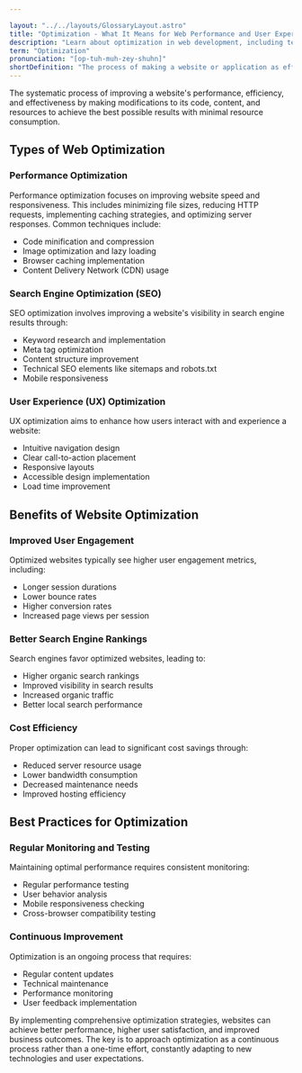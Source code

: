 ```yaml
---

layout: "../../layouts/GlossaryLayout.astro"
title: "Optimization - What It Means for Web Performance and User Experience"
description: "Learn about optimization in web development, including techniques for improving website speed, performance, and user experience through various optimization methods."
term: "Optimization"
pronunciation: "[op-tuh-muh-zey-shuhn]"
shortDefinition: "The process of making a website or application as efficient and effective as possible through various technical improvements and refinements."
---
```


The systematic process of improving a website's performance, efficiency, and effectiveness by making modifications to its code, content, and resources to achieve the best possible results with minimal resource consumption.

## Types of Web Optimization

### Performance Optimization
Performance optimization focuses on improving website speed and responsiveness. This includes minimizing file sizes, reducing HTTP requests, implementing caching strategies, and optimizing server responses. Common techniques include:
- Code minification and compression
- Image optimization and lazy loading
- Browser caching implementation
- Content Delivery Network (CDN) usage

### Search Engine Optimization (SEO)
SEO optimization involves improving a website's visibility in search engine results through:
- Keyword research and implementation
- Meta tag optimization
- Content structure improvement
- Technical SEO elements like sitemaps and robots.txt
- Mobile responsiveness

### User Experience (UX) Optimization
UX optimization aims to enhance how users interact with and experience a website:
- Intuitive navigation design
- Clear call-to-action placement
- Responsive layouts
- Accessible design implementation
- Load time improvement

## Benefits of Website Optimization

### Improved User Engagement
Optimized websites typically see higher user engagement metrics, including:
- Longer session durations
- Lower bounce rates
- Higher conversion rates
- Increased page views per session

### Better Search Engine Rankings
Search engines favor optimized websites, leading to:
- Higher organic search rankings
- Improved visibility in search results
- Increased organic traffic
- Better local search performance

### Cost Efficiency
Proper optimization can lead to significant cost savings through:
- Reduced server resource usage
- Lower bandwidth consumption
- Decreased maintenance needs
- Improved hosting efficiency

## Best Practices for Optimization

### Regular Monitoring and Testing
Maintaining optimal performance requires consistent monitoring:
- Regular performance testing
- User behavior analysis
- Mobile responsiveness checking
- Cross-browser compatibility testing

### Continuous Improvement
Optimization is an ongoing process that requires:
- Regular content updates
- Technical maintenance
- Performance monitoring
- User feedback implementation

By implementing comprehensive optimization strategies, websites can achieve better performance, higher user satisfaction, and improved business outcomes. The key is to approach optimization as a continuous process rather than a one-time effort, constantly adapting to new technologies and user expectations.